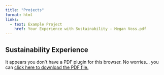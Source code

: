 ```yaml
---
title: "Projects"
format: html
links:
  - text: Example Project
    href: Your Experience with Sustainability - Megan Voss.pdf
---
```


## Sustainability Experience

```{=html}
<object data="media/Your_Experience_with_Sustainability_Megan_Voss.pdf" type="application/pdf" width="100%" height="100%" style="min-height: 100vh;">
  <p>It appears you don't have a PDF plugin for this browser.
  No worries... you can <a                                                       href="media/Your_Experience_with_Sustainability_Megan_Voss.pdf">click here to   download the PDF file.</a></p>
</object>
```
